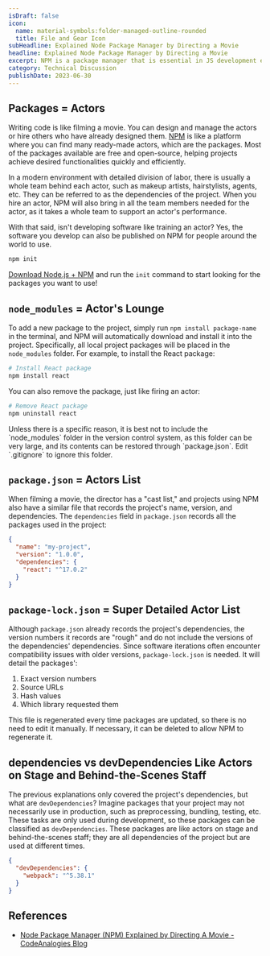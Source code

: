 ```yaml
---
isDraft: false
icon:
  name: material-symbols:folder-managed-outline-rounded
  title: File and Gear Icon
subHeadline: Explained Node Package Manager by Directing a Movie
headline: Explained Node Package Manager by Directing a Movie
excerpt: NPM is a package manager that is essential in JS development environment. NPM is like a platform where you can find many ready-made actors.
category: Technical Discussion
publishDate: 2023-06-30
---
```


## Packages = Actors

Writing code is like filming a movie. You can design and manage the actors or hire others who have already designed them. [NPM](https://www.npmjs.com/) is like a platform where you can find many ready-made actors, which are the packages. Most of the packages available are free and open-source, helping projects achieve desired functionalities quickly and efficiently.

In a modern environment with detailed division of labor, there is usually a whole team behind each actor, such as makeup artists, hairstylists, agents, etc. They can be referred to as the dependencies of the project. When you hire an actor, NPM will also bring in all the team members needed for the actor, as it takes a whole team to support an actor's performance.

With that said, isn't developing software like training an actor? Yes, the software you develop can also be published on NPM for people around the world to use.

```bash
npm init
```

[Download Node.js + NPM](https://nodejs.org/en) and run the `init` command to start looking for the packages you want to use!

## `node_modules` = Actor's Lounge

To add a new package to the project, simply run `npm install package-name` in the terminal, and NPM will automatically download and install it into the project. Specifically, all local project packages will be placed in the `node_modules` folder. For example, to install the React package:

```bash
# Install React package
npm install react
```

You can also remove the package, just like firing an actor:

```bash
# Remove React package
npm uninstall react
```

<Sidenote type="warning">
  Unless there is a specific reason, it is best not to include the `node_modules` folder in the version control system,
  as this folder can be very large, and its contents can be restored through `package.json`. Edit `.gitignore` to ignore
  this folder.
</Sidenote>

## `package.json` = Actors List

When filming a movie, the director has a "cast list," and projects using NPM also have a similar file that records the project's name, version, and dependencies. The `dependencies` field in `package.json` records all the packages used in the project:

```json
{
  "name": "my-project",
  "version": "1.0.0",
  "dependencies": {
    "react": "^17.0.2"
  }
}
```

## `package-lock.json` = Super Detailed Actor List

Although `package.json` already records the project's dependencies, the version numbers it records are "rough" and do not include the versions of the dependencies' dependencies. Since software iterations often encounter compatibility issues with older versions, `package-lock.json` is needed. It will detail the packages':

1. Exact version numbers
2. Source URLs
3. Hash values
4. Which library requested them

This file is regenerated every time packages are updated, so there is no need to edit it manually. If necessary, it can be deleted to allow NPM to regenerate it.

## dependencies vs devDependencies Like Actors on Stage and Behind-the-Scenes Staff

The previous explanations only covered the project's dependencies, but what are `devDependencies`? Imagine packages that your project may not necessarily use in production, such as preprocessing, bundling, testing, etc. These tasks are only used during development, so these packages can be classified as `devDependencies`. These packages are like actors on stage and behind-the-scenes staff; they are all dependencies of the project but are used at different times.

```json
{
  "devDependencies": {
    "webpack": "^5.38.1"
  }
}
```

## References

- [Node Package Manager (NPM) Explained by Directing A Movie - CodeAnalogies Blog](https://blog.codeanalogies.com/2018/09/24/node-package-manager-npm-explained-by-directing-a-movie/)
